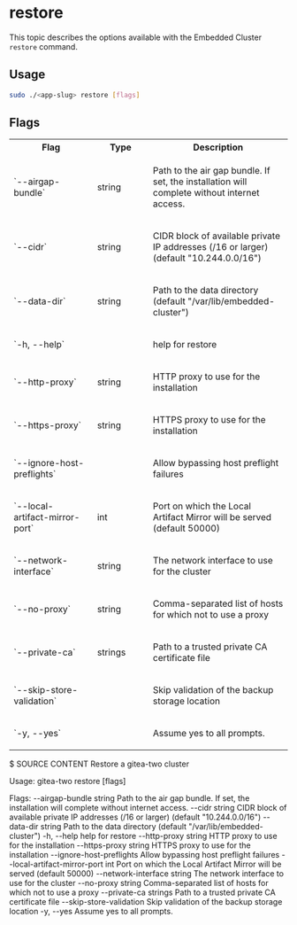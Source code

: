 # restore

This topic describes the options available with the Embedded Cluster `restore` command.

## Usage

```bash
sudo ./<app-slug> restore [flags]
```

## Flags

<table>
  <tr>
    <th width="30%">Flag</th>
    <th width="20%">Type</th>
    <th width="50%">Description</th>
  </tr>
  <tr>
     <td>`--airgap-bundle`</td>
     <td>string</td>
     <td>
        <p>Path to the air gap bundle. If set, the installation will complete without internet access.</p>
     </td>
  </tr>
  <tr>
     <td>`--cidr`</td>
     <td>string</td>
     <td>
        <p>CIDR block of available private IP addresses (/16 or larger) (default "10.244.0.0/16")</p>
     </td>
  </tr>
  <tr>
     <td>`--data-dir`</td>
     <td>string</td>
     <td>
        <p>Path to the data directory (default "/var/lib/embedded-cluster")</p>
     </td>
  </tr>
  <tr>
     <td>`-h, --help`</td>
     <td></td>
     <td>
        <p>help for restore</p>
     </td>
  </tr>
  <tr>
     <td>`--http-proxy`</td>
     <td>string</td>
     <td>
        <p>HTTP proxy to use for the installation</p>
     </td>
  </tr>
  <tr>
     <td>`--https-proxy`</td>
     <td>string</td>
     <td>
        <p>HTTPS proxy to use for the installation</p>
     </td>
  </tr>
  <tr>
     <td>`--ignore-host-preflights`</td>
     <td></td>
     <td>
        <p>Allow bypassing host preflight failures</p>
     </td>
  </tr>
  <tr>
     <td>`--local-artifact-mirror-port`</td>
     <td>int</td>
     <td>
        <p>Port on which the Local Artifact Mirror will be served (default 50000)</p>
     </td>
  </tr>
  <tr>
     <td>`--network-interface`</td>
     <td>string</td>
     <td>
        <p>The network interface to use for the cluster</p>
     </td>
  </tr>
  <tr>
     <td>`--no-proxy`</td>
     <td>string</td>
     <td>
        <p>Comma-separated list of hosts for which not to use a proxy</p>
     </td>
  </tr>
  <tr>
     <td>`--private-ca`</td>
     <td>strings</td>
     <td>
        <p>Path to a trusted private CA certificate file</p>
     </td>
  </tr>
  <tr>
     <td>`--skip-store-validation`</td>
     <td></td>
     <td>
        <p>Skip validation of the backup storage location</p>
     </td>
  </tr>
  <tr>
     <td>`-y, --yes`</td>
     <td></td>
     <td>
        <p>Assume yes to all prompts.</p>
     </td>
  </tr>
</table>

$ SOURCE CONTENT
Restore a gitea-two cluster

Usage:
  gitea-two restore [flags]

Flags:
      --airgap-bundle string             Path to the air gap bundle. If set, the installation will complete without internet access.
      --cidr string                      CIDR block of available private IP addresses (/16 or larger) (default "10.244.0.0/16")
      --data-dir string                  Path to the data directory (default "/var/lib/embedded-cluster")
  -h, --help                             help for restore
      --http-proxy string                HTTP proxy to use for the installation
      --https-proxy string               HTTPS proxy to use for the installation
      --ignore-host-preflights           Allow bypassing host preflight failures
      --local-artifact-mirror-port int   Port on which the Local Artifact Mirror will be served (default 50000)
      --network-interface string         The network interface to use for the cluster
      --no-proxy string                  Comma-separated list of hosts for which not to use a proxy
      --private-ca strings               Path to a trusted private CA certificate file
      --skip-store-validation            Skip validation of the backup storage location
  -y, --yes                              Assume yes to all prompts.
